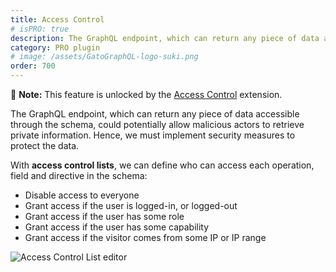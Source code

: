 ```yaml
---
title: Access Control
# isPRO: true
description: The GraphQL endpoint, which can return any piece of data accessible through the schema, could potentially allow malicious actors to retrieve private information. Hence, we must implement security measures to protect the data.
category: PRO plugin
# image: /assets/GatoGraphQL-logo-suki.png
order: 700
---
```


📣 **Note:** This feature is unlocked by the [Access Control](/extensions/access-control/) extension.

The GraphQL endpoint, which can return any piece of data accessible through the schema, could potentially allow malicious actors to retrieve private information. Hence, we must implement security measures to protect the data.

With **access control lists**, we can define who can access each operation, field and directive in the schema:

- Disable access to everyone
- Grant access if the user is logged-in, or logged-out
- Grant access if the user has some role
- Grant access if the user has some capability
- Grant access if the visitor comes from some IP or IP range

![Access Control List editor](/assets/extensions/upstream-pro/access-control-list.png "Access Control List editor")
